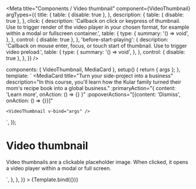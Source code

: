 
<Meta
  title="Components / Video thumbnail"
  component={VideoThumbnail}
  argTypes={{
    title: {
      table: { disable: true },
    },
    description: {
      table: { disable: true },
    },
    click: {
      description: 'Callback on click or keypress of thumbnail. Use to trigger render of the video player in your chosen format, for example within a modal or fullscreen container.',
      table: {
        type: {
          summary: '() => void',
        },
      },
      control: { disable: true },
    },
    'before-start-playing': {
      description: 'Callback on mouse enter, focus, or touch start of thumbnail. Use to trigger video preload.',
      table: {
        type: {
          summary: '() => void',
        },
      },
      control: { disable: true },
    },
  }}
/>

  components: { VideoThumbnail, MediaCard },
  setup() {
    return { args };
  },
  template: `
  <MediaCard
    title="Turn your side-project into a business"
    description="In this course, you'll learn how the Kular family turned their mom's recipe book into a global business."
    :primaryAction="{ content: 'Learn more', onAction: () => {} }"
    :popoverActions="[{content: 'Dismiss', onAction: () => {}}]"
  >
    <VideoThumbnail v-bind="args" />
  </MediaCard>
  `,
});

# Video thumbnail

Video thumbnails are a clickable placeholder image. When clicked, it opens a video player within a modal or full screen.

<Canvas>
  <Story
    name="Video thumbnail"
    height="250px"
    inline={false}
    args={{
      videoLength: 80,
      showVideoProgress: false,
      videoProgress: 0,
      thumbnailUrl: 'https://burst.shopifycdn.com/photos/business-woman-smiling-in-office.jpg?width=1850',
    }}
    parameters={{
      docs: {
        source: {
          code: dedent`
            <MediaCard
              title="Turn your side-project into a business"
              description="In this course, you'll learn how the Kular family turned their mom's recipe book into a global business."
              :primaryAction="{ content: 'Learn more', onAction: () => {} }"
              :popoverActions="[{content: 'Dismiss', onAction: () => {}}]"
            >
              <VideoThumbnail
                :videoLength="80"
                thumbnailUrl="https://burst.shopifycdn.com/photos/business-woman-smiling-in-office.jpg?width=1850"
              />
            </MediaCard>
          `,
        },
      },
    }}
  >
    {Template.bind({})}
  </Story>
</Canvas>

<ArgsTable story="Video thumbnail" />
